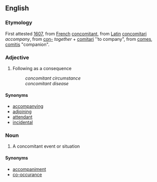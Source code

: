 ==English==
===Etymology===
First attested [[w:1607|1607]], from [[French]] [[concomitant]], from [[Latin]] [[concomitari]] ''accompany'', from [[con-]] ''together'' + [[comitari]] ''to company", from [[comes]], [[comitis]] "companion".
===Adjective===
#Following as a consequence
#:''concomitant circumstance''
#:''concomitant disease''
====Synonyms====
*[[accompanying]]
*[[adjoining]]
*[[attendant]]
*[[incidental]]

===Noun===
#A concomitant event or situation
====Synonyms====
*[[accompaniment]]
*[[co-occurance]]